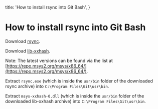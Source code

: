   title: 'How to install rsync into Git Bash',
}

# How to install rsync into Git Bash

Download [rsync](https://repo.msys2.org/msys/x86_64/rsync-3.2.7-2-x86_64.pkg.tar.zst).

Download [lib-xxhash](https://repo.msys2.org/msys/x86_64/libxxhash-0.8.2-1-x86_64.pkg.tar.zst).

Note: The latest versions can be found via the list at [https://repo.msys2.org/msys/x86_64/](https://repo.msys2.org/msys/x86_64/).

Extract `rsync.exe` (which is inside the `usr/bin` folder of the downloaded rsync archive) into `C:\Program Files\Git\usr\bin`.

Extract `msys-xxhash-0.dll` (which is inside the `usr/bin` folder of the downloaded lib-xxhash archive) into `C:\Program Files\Git\usr\bin`.

